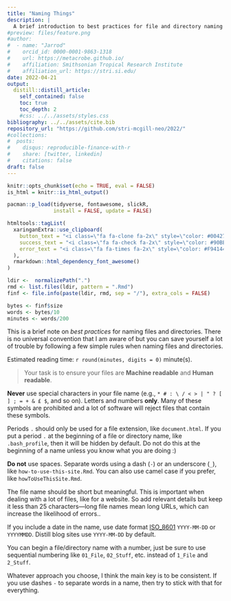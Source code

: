 ```yaml
---
title: "Naming Things"
description: |
  A brief introduction to best practices for file and directory naming that will help keep you sane.
#preview: files/feature.png
#author:
#  - name: "Jarrod"
#    orcid_id: 0000-0001-9863-1318
#    url: https://metacrobe.github.io/
#    affiliation: Smithsonian Tropical Research Institute
#    affiliation_url: https://stri.si.edu/
date: 2022-04-21
output:
  distill::distill_article:
    self_contained: false
    toc: true
    toc_depth: 2
    #css: ../../assets/styles.css
bibliography: ../../assets/cite.bib  
repository_url: "https://github.com/stri-mcgill-neo/2022/"
#collections:
#  posts:
#    disqus: reproducible-finance-with-r
#    share: [twitter, linkedin]
#    citations: false
draft: false
---
```


```r
knitr::opts_chunk$set(echo = TRUE, eval = FALSE)
is_html = knitr::is_html_output()

pacman::p_load(tidyverse, fontawesome, slickR,
               install = FALSE, update = FALSE)
```

```r
htmltools::tagList(
  xaringanExtra::use_clipboard(
    button_text = "<i class=\"fa fa-clone fa-2x\" style=\"color: #004276\"></i>",
    success_text = "<i class=\"fa fa-check fa-2x\" style=\"color: #90BE6D\"></i>",
    error_text = "<i class=\"fa fa-times fa-2x\" style=\"color: #F94144\"></i>"
  ),
  rmarkdown::html_dependency_font_awesome()
)
```

```r
ldir <-  normalizePath(".")
rmd <- list.files(ldir, pattern = ".Rmd")
finf <- file.info(paste(ldir, rmd, sep = "/"), extra_cols = FALSE)

bytes <- finf$size
words <- bytes/10
minutes <- words/200
```


This is a  brief note on *best practices* for naming files and directories. There is no universal convention that I am aware of but you can save yourself a lot of trouble by following a few simple rules when naming files and directories.

<aside>
Estimated reading time: `r round(minutes, digits = 0)` minute(s).
</aside>


> Your task is to ensure your files are **Machine readable** and **Human readable**.

**Never** use special characters in your file name (e.g., `* # : \ / < > | " ? [ ] ; = + & £ $`,  and so on). Letters and numbers **only**. Many of these symbols are prohibited and a lot of software will reject files that contain these symbols. 

Periods `.` should only be used for a file extension, like `document.html`. If you put a period `.` at the beginning of a file or directory name, like `.bash_profile`, then it will be hidden by default. Do not do this at the beginning of a name unless you know what you are doing :) 

**Do not** use spaces. Separate words using a dash (`-`) or an underscore (`_`), like `how-to-use-this-site.Rmd`. You can also use camel case if you prefer, like `howToUseThisSite.Rmd`.

The file name should be short but meaningful. This is important when dealing with a lot of files, like for a website. So add relevant details but keep it less than 25 characters---long file names mean long URLs, which can increase the likelihood of errors.. 

If you include a date in the name, use date format [ISO_8601](https://en.wikipedia.org/wiki/ISO_8601) `YYYY-MM-DD` or `YYYYMMDD`. Distill blog sites use `YYYY-MM-DD` by default. 

You can begin a file/directory name with a number, just be sure to use sequential numbering like `01_File`, `02_Stuff`, etc. instead of `1_File` and `2_Stuff`.

Whatever approach you choose, I think the main key is to be consistent. If you use dashes `-` to separate words in a name, then try to stick with that for everything.  






